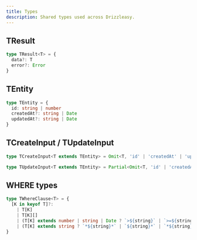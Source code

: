 ```yaml
---
title: Types
description: Shared types used across Drizzleasy.
---
```


## TResult

```ts filename=types/result.ts
type TResult<T> = {
  data?: T
  error?: Error
}
```

## TEntity

```ts filename=types/entity.ts
type TEntity = {
  id: string | number
  createdAt?: string | Date
  updatedAt?: string | Date
}
```

## TCreateInput / TUpdateInput

```ts filename=types/inputs.ts
type TCreateInput<T extends TEntity> = Omit<T, 'id' | 'createdAt' | 'updatedAt'>

type TUpdateInput<T extends TEntity> = Partial<Omit<T, 'id' | 'createdAt'>>
```

## WHERE types

```ts filename=types/where.ts
type TWhereClause<T> = {
  [K in keyof T]?:
    | T[K]
    | T[K][]
    | (T[K] extends number | string | Date ? `>${string}` | `>=${string}` | `<${string}` | `<=${string}` | `!${string}` : never)
    | (T[K] extends string ? `*${string}*` | `${string}*` | `*${string}` : never)
}
```
